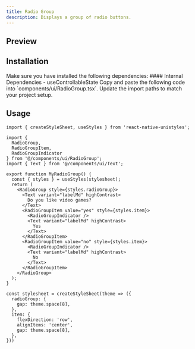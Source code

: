 ```yaml
---
title: Radio Group
description: Displays a group of radio buttons.
---
```



## Preview
<ComponentPreview name="RadioGroup" />

## Installation

<Steps>

<Step>
Make sure you have installed the following dependencies:
#### Internal Dependencies
  - <Link href={'/docs/hooks/useControllableState'}>useControllableState</Link>
</Step>

<Step>
Copy and paste the following code into `components/ui/RadioGroup.tsx`.
<DynamicCodeBlock lang="tsx" code={readComponentFile('RadioGroup')} />
</Step>

<Step>
Update the import paths to match your project setup.
</Step>

</Steps>

## Usage

```tsx title="MyRadioGroup.tsx"
import { createStyleSheet, useStyles } from 'react-native-unistyles';

import {
  RadioGroup,
  RadioGroupItem,
  RadioGroupIndicator
} from '@/components/ui/RadioGroup';
import { Text } from '@/components/ui/Text';

export function MyRadioGroup() {
  const { styles } = useStyles(stylesheet);
  return (
    <RadioGroup style={styles.radioGroup}>
      <Text variant="labelMd" highContrast>
        Do you like video games?
      </Text>
      <RadioGroupItem value="yes" style={styles.item}>
        <RadioGroupIndicator />
        <Text variant="labelMd" highContrast>
          Yes
        </Text>
      </RadioGroupItem>
      <RadioGroupItem value="no" style={styles.item}>
        <RadioGroupIndicator />
        <Text variant="labelMd" highContrast>
          No
        </Text>
      </RadioGroupItem>
    </RadioGroup>
  );
}

const stylesheet = createStyleSheet(theme => ({
  radioGroup: {
    gap: theme.space[8],
  },
  item: {
    flexDirection: 'row',
    alignItems: 'center',
    gap: theme.space[8],
  },
}))
```